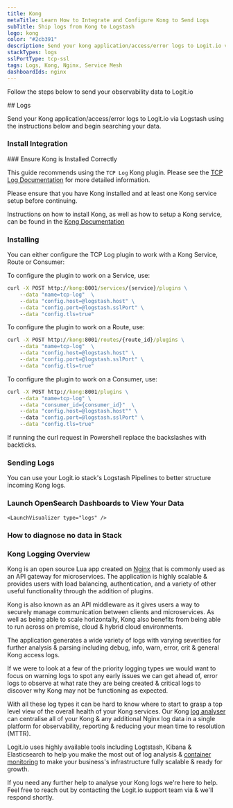 ```yaml
---
title: Kong
metaTitle: Learn How to Integrate and Configure Kong to Send Logs
subTitle: Ship logs from Kong to Logstash
logo: kong
color: "#2cb391"
description: Send your kong application/access/error logs to Logit.io via Logstash using the instructions below and begin searching your data
stackTypes: logs
sslPortType: tcp-ssl
tags: Logs, Kong, Nginx, Service Mesh
dashboardIds: nginx
---
```


Follow the steps below to send your observability data to Logit.io

<Steps>
  ## Logs

  Send your Kong application/access/error logs to Logit.io via Logstash using the instructions below and begin searching your data.
  
  ### Install Integration
  <InstallIntegration/>
  ### Ensure Kong is Installed Correctly

  This guide recommends using the `TCP Log` Kong plugin. Please see the [TCP Log Documentation](https://docs.konghq.com/hub/kong-inc/tcp-log/) for more detailed information.

  Please ensure that you have Kong installed and at least one Kong service setup before continuing.

  Instructions on how to install Kong, as well as how to setup a Kong service, can be found in the [Kong Documentation](https://docs.konghq.com/)

  ### Installing

  You can either configure the TCP Log plugin to work with a Kong Service, Route or Consumer:
        
  To configure the plugin to work on a Service, use:

  ```cmd copy
  curl -X POST http://kong:8001/services/{service}/plugins \
      --data "name=tcp-log"  \
      --data "config.host=@logstash.host" \
      --data "config.port=@logstash.sslPort" \
      --data "config.tls=true"        
  ```

  To configure the plugin to work on a Route, use:

  ```cmd copy
  curl -X POST http://kong:8001/routes/{route_id}/plugins \
      --data "name=tcp-log"  \
      --data "config.host=@logstash.host" \
      --data "config.port=@logstash.sslPort" \
      --data "config.tls=true"        
  ```

  To configure the plugin to work on a Consumer, use:

  ```cmd copy
  curl -X POST http://kong:8001/plugins \
      --data "name=tcp-log" \
      --data "consumer_id={consumer_id}"  \
      --data "config.host=@logstash.host"" \
      --data "config.port=@logstash.sslPort" \
      --data "config.tls=true"            
  ```

  If running the curl request in Powershell replace the backslashes with backticks.

  ### Sending Logs

  You can use your Logit.io stack's Logstash Pipelines to better structure incoming Kong logs.

  <EditPipeline/>

  ### Launch OpenSearch Dashboards to View Your Data

    <LaunchVisualizer type="logs" />

  ### How to diagnose no data in Stack

  <DiagnoseNoData />
</Steps>

### Kong Logging Overview

Kong is an open source Lua app created on [Nginx](/integrations/nginx) that 
is commonly used as an API gateway for microservices. The application is highly scalable & 
provides users with load balancing, authentication, and a variety of other useful 
functionality through the addition of plugins.

Kong is also known as an API middleware as it gives users a way to securely manage 
communication between clients and microservices. As well as being able to scale 
horizontally, Kong also benefits from being able to run across on premise, 
cloud & hybrid cloud environments.

The application generates a wide variety of logs with varying severities for further 
analysis & parsing including debug, info, warn, error, crit & general Kong access logs.

If we were to look at a few of the priority logging types we would want to 
focus on warning logs to spot any early issues we can get ahead of, error logs 
to observe at what rate they are being created & critical logs to 
discover why Kong may not be functioning as expected.

With all these log types it can be hard to know where to start to grasp a top 
level view of the overall health of your Kong services. Our 
Kong [log analyser](https://logit.io/solutions/analysis/log-analysis) can centralise 
all of your Kong & any additional Nginx log data in a single platform for observability, 
reporting & reducing your mean time to resolution (MTTR).

Logit.io uses highly available tools including Logtstash, Kibana & Elasticsearch to 
help you make the most out of log analysis & [container monitoring](https://logit.io/solutions/monitoring/container-monitoring/) to 
make your business's infrastructure fully scalable & ready for growth. 

If you need any further help to analyse your Kong logs we're here to help. 
Feel free to reach out by contacting the Logit.io support 
team via <IntercomButton text="live chat"/> & we'll respond shortly.
